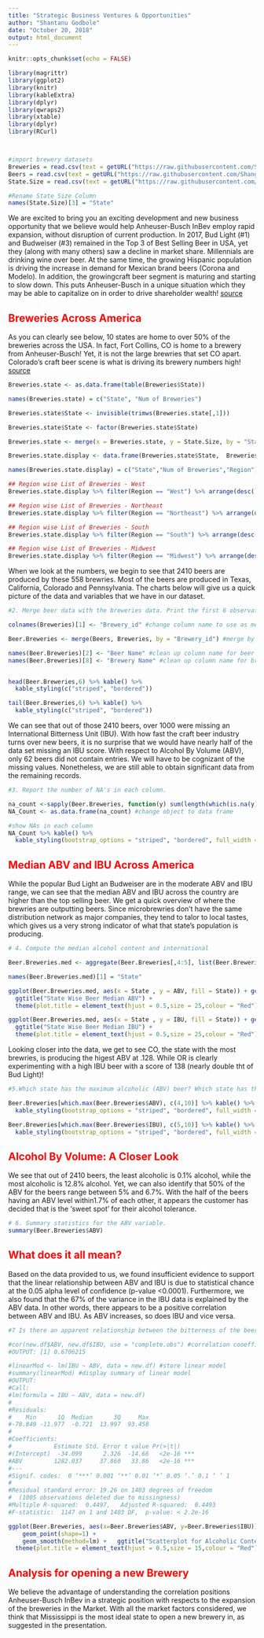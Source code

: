 ```yaml
---
title: "Strategic Business Ventures & Opportunities"
author: "Shantanu Godbole"
date: "October 20, 2018"
output: html_document
---
```


```r
knitr::opts_chunk$set(echo = FALSE)

library(magrittr)
library(ggplot2)
library(knitr)
library(kableExtra)
library(dplyr)
library(qwraps2)
library(xtable)
library(dplyr)
library(RCurl)



#import brewery datasets
Breweries = read.csv(text = getURL("https://raw.githubusercontent.com/Shangodbole/MSDS_6306_CaseStudy1/master/Breweries.csv"), head = TRUE, sep = ",", row.names = NULL)
Beers = read.csv(text = getURL("https://raw.githubusercontent.com/Shangodbole/MSDS_6306_CaseStudy1/master/Beers.csv"), head = TRUE, sep = ",", row.names = NULL)
State.Size = read.csv(text = getURL("https://raw.githubusercontent.com/Shangodbole/MSDS_6306_CaseStudy1/master/statesize.csv"), head = TRUE, sep = ",", row.names = NULL)

#Rename State Size Column
names(State.Size)[3] = "State"
```
We are excited to bring you an exciting development and new business opportunity that we believe would help Anheuser-Busch InBev employ rapid expansion, without disruption of current production. In 2017, Bud Light (#1) and Budweiser (#3) remained in the Top 3 of Best Selling Beer in USA, yet they (along with many others) saw a decline in market share. Millennials are drinking wine over beer. At the same time, the growing Hispanic population is driving the increase in demand for Mexican brand beers (Corona and Modelo). In addition, the growingcraft beer segment is maturing and starting to slow down. This puts Anheuser-Busch in a unique situation which they may be able to capitalize on in order to drive shareholder wealth!
[source](https://www.usatoday.com/story/money/food/2018/07/04/top-selling-beers-in-america-budweiser-coors-heineken/36440871/)


## <span style="color:red"><b>Breweries Across America</span></b>

As you can clearly see below, 10 states are home to over 50% of the breweries across the USA. In fact, Fort Collins, CO is home to a brewery from Anheuser-Busch! Yet, it is not the large brewries that set CO apart. Colorado's craft beer scene is what is driving its brewery numbers high!
[source](http://www.cobizmag.com/Trends/Why-Colorado-reigns-as-the-Napa-Valley-of-beer/)

```r

Breweries.state <- as.data.frame(table(Breweries$State))

names(Breweries.state) = c("State", "Num of Breweries")

Breweries.state$State <- invisible(trimws(Breweries.state[,1]))

Breweries.state$State <- factor(Breweries.state$State)

Breweries.state <- merge(x = Breweries.state, y = State.Size, by = "State",all.x = TRUE)

Breweries.state.display <- data.frame(Breweries.state$State,  Breweries.state$`Num of Breweries`, Breweries.state$Region)

names(Breweries.state.display) = c("State","Num of Breweries","Region")

## Region wise List of Breweries - West
Breweries.state.display %>% filter(Region == "West") %>% arrange(desc(`Num of Breweries`)) %>% kable() %>% kable_styling(bootstrap_options = "striped", "bordered", full_width = F)

## Region wise List of Breweries - Northeast
Breweries.state.display %>% filter(Region == "Northeast") %>% arrange(desc(`Num of Breweries`)) %>% kable() %>% kable_styling(bootstrap_options = "striped", "bordered", full_width = F)

## Region wise List of Breweries - South
Breweries.state.display %>% filter(Region == "South") %>% arrange(desc(`Num of Breweries`)) %>% kable() %>% kable_styling(bootstrap_options = "striped", "bordered", full_width = F)

## Region wise List of Breweries - Midwest
Breweries.state.display %>% filter(Region == "Midwest") %>% arrange(desc(`Num of Breweries`)) %>% kable() %>% kable_styling(bootstrap_options = "striped", "bordered", full_width = F)

```


When we look at the numbers, we begin to see that 2410 beers are produced by these 558 brewries. Most of the beers are produced in Texas, California, Colorado and Pennsylvania. The charts below will give us a quick picture of the data and variables that we have in our dataset.


```r
#2. Merge beer data with the breweries data. Print the first 6 observations and the last six observations to check the merged file.

colnames(Breweries)[1] <- "Brewery_id" #change column name to use as merge variable

Beer.Breweries <- merge(Beers, Breweries, by = "Brewery_id") #merge by brewery_id

names(Beer.Breweries)[2] <- "Beer Name" #clean up column name for beer
names(Beer.Breweries)[8] <- "Brewery Name" #clean up column name for brewery


head(Beer.Breweries,6) %>% kable() %>%
  kable_styling(c("striped", "bordered"))

tail(Beer.Breweries,6) %>% kable() %>%
  kable_styling(c("striped", "bordered"))

```

We can see that out of those 2410 beers, over 1000 were missing an International Bitterness Unit (IBU). With how fast the craft beer industry turns over new beers, it is no surprise that we would have nearly half of the data set missing an IBU score. With respect to Alcohol By Volume (ABV), only 62 beers did not contain entries. We will have to be cognizant of the missing values. Nonetheless, we are still able to obtain significant data from the remaining records.

```r
#3. Report the number of NA's in each column.

na_count <-sapply(Beer.Breweries, function(y) sum(length(which(is.na(y))))) #use sapply to count NAs of each column
NA_Count <- as.data.frame(na_count) #change object to data frame

#show NAs in each column
NA_Count %>% kable() %>%
  kable_styling(bootstrap_options = "striped", "bordered", full_width = F) 

```

## <span style="color:red"><b>Median ABV and IBU Across America</span></b>

While the popular Bud Light an Budweiser are in the moderate ABV and IBU range, we can see that the median ABV and IBU across the country are higher than the top selling beer. We get a quick overview of where the brewries are outputting beers. Since microbrewries don't have the same distribution network as major companies, they tend to talor to local tastes, which gives us a very strong indicator of what that state's population is producing. 

```r
# 4. Compute the median alcohol content and international

Beer.Breweries.med <- aggregate(Beer.Breweries[,4:5], list(Beer.Breweries$State), median, na.rm = TRUE) #store medians of ABV & IBU / state in new data frame

names(Beer.Breweries.med)[1] = "State"

ggplot(Beer.Breweries.med, aes(x = State , y = ABV, fill = State)) + geom_bar(stat = "identity") + theme_light() +
  ggtitle("State Wise Beer Median ABV") +
  theme(plot.title = element_text(hjust = 0.5,size = 25,colour = "Red"))

ggplot(Beer.Breweries.med, aes(x = State , y = IBU, fill = State)) + geom_bar(stat = "identity") + theme_light() +
  ggtitle("State Wise Beer Median IBU") +
  theme(plot.title = element_text(hjust = 0.5,size = 25,colour = "Red"))

```

Looking closer into the data, we get to see CO, the state with the most brewries, is producing the higest ABV at .128. While OR is clearly experimenting with a high IBU beer with a score of 138 (nearly double tht of Bud Light)! 

```r

#5.Which state has the maximum alcoholic (ABV) beer? Which state has the most bitter (IBU) beer?

Beer.Breweries[which.max(Beer.Breweries$ABV), c(4,10)] %>% kable() %>%
  kable_styling(bootstrap_options = "striped", "bordered", full_width = F) 

Beer.Breweries[which.max(Beer.Breweries$IBU), c(5,10)] %>% kable() %>%
  kable_styling(bootstrap_options = "striped", "bordered", full_width = F) 


```


## <span style="color:red"><b>Alcohol By Volume: A Closer Look</span></b>

We see that out of 2410 beers, the least alcoholic is 0.1% alcohol, while the most alcoholic is 12.8% alcohol. Yet, we can also identify that 50% of the ABV for the beers range between 5% and 6.7%. With the half of the beers having an ABV level within1.7% of each other, it appears the customer has decided that is the 'sweet spot' for their alcohol tolerance. 

```r
# 6. Summary statistics for the ABV variable.
summary(Beer.Breweries$ABV)

```

## <span style="color:red"><b>What does it all mean?</span></b>


Based on the data provided to us, we found insufficient evidence to support that the linear relationship between ABV and IBU is due to statistical chance at the 0.05 alpha level of confidence (p-value <0.0001). Furthermore, we also found that the 67% of the variance in the IBU data is explained by the ABV data. In other words, there appears to be a positive correlation between ABV and IBU. As ABV increases, so does IBU and vice versa.

```r

#7 Is there an apparent relationship between the bitterness of the beer and its alcoholic content? Draw a scatter plot

#cor(new.df$ABV, new.df$IBU, use = "complete.obs") #correlation cooefficients\
#OUTPUT: [1] 0.6706215

#linearMod <- lm(IBU ~ ABV, data = new.df) #store linear model
#summary(linearMod) #display summary of linear model
#OUTPUT:
#Call:
#lm(formula = IBU ~ ABV, data = new.df)
#
#Residuals:
#    Min      1Q  Median      3Q     Max 
#-78.849 -11.977  -0.721  13.997  93.458 
#
#Coefficients:
#            Estimate Std. Error t value Pr(>|t|)    
#(Intercept)  -34.099      2.326  -14.66   <2e-16 ***
#ABV         1282.037     37.860   33.86   <2e-16 ***
#---
#Signif. codes:  0 ‘***’ 0.001 ‘**’ 0.01 ‘*’ 0.05 ‘.’ 0.1 ‘ ’ 1
#
#Residual standard error: 19.26 on 1403 degrees of freedom
#  (1005 observations deleted due to missingness)
#Multiple R-squared:  0.4497,	Adjusted R-squared:  0.4493 
#F-statistic:  1147 on 1 and 1403 DF,  p-value: < 2.2e-16

ggplot(Beer.Breweries, aes(x=Beer.Breweries$ABV, y=Beer.Breweries$IBU)) +
    geom_point(shape=1) +   
    geom_smooth(method=lm) +   ggtitle("Scatterplot for Alcoholic Content vs Bitterness") +
  theme(plot.title = element_text(hjust = 0.5,size = 15,colour = "Red"))  + labs(x = "ABV - Alcohol Content")  + labs(y = "IBU - Bitterness")

```

## <span style="color:red"><b>Analysis for opening a new Brewery </span></b>

We believe the advantage of understanding the correlation positions Anheuser-Busch InBev in a strategic position with respects to the expansion of the breweries in the Market. With all the market factors considered, we think that Mississippi is the most ideal state to open a new brewery in, as suggested in the presentation.




